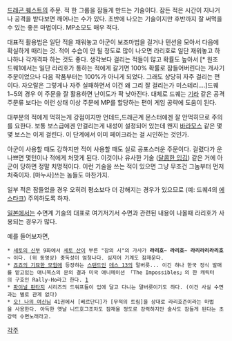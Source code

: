 {{{+2 ラリホ- }}}

[[드래곤 퀘스트]]의 주문. 적 한 그룹을 잠들게 만드는 기술이다.
잠든 적은 시간이 지나거나 공격을 받다보면 깨어나는 수가 있다.
초반에 나오는 기술이지만 후반까지 잘 써먹을 수 있는 좋은 마법이다. MP소모도 매우 적다.

대표적 활용법은 일단 적을 재워놓고 아군이 보조마법을 걸거나 텐션을 모아서 다음에 확실하게 때리는 것. 적이 수습이 안 될 정도로 많이 나오면 라리호로 일단 재워놓고 하나하나 각개격파 하는 것도 좋다. 생각보다 걸리는 적들이 많고 확률도 높아서 [* 원조 드퀘1에서는 일단 라리호가 통하는 적에게 갈기면 100% 확률로 잠들어버린다는 개사기 주문이었으나 다음 작품부터는 100%가 아니게 되었다. 그래도 상당히 자주 걸리는 편이다. 자오랄은 그렇게나 자주 실패하면서 이건 왜 그리 잘 걸리는가 미스테리....]드퀘1~5의 경우 이 주문을 잘 활용하면 난이도가 팍 낮아진다. 대체로 드퀘는 [[기라]] 같은 공격 주문류 보다는 이런 상태 이상 주문에 MP를 할당하는 편이 게임 공략에 도움이 된다.

대부분의 적에게 먹히는게 강점이지만 언데드,드래곤계 몬스터에겐 잘 안먹히므로 주의를 요한다. 보통 보스급에겐 안걸리는게 내성이 설정되어 있는데 왠지 [[바라모스]] 같은 몇몇 보스는 이게 걸린다. 이 단계에서 이미 페이크라는 걸 시인하는 것인가.


아군이 사용할 때도 강하지만 적이 사용할 때도 실로 공포스러운 주문이다. 걸렸다가 운 나쁘면 몇턴이나 적에게 처맞게 된다. 이것이나 유사한 기술 ([[달콤한 입김]]) 같은 거에 아군이 당하면 정말 치명적이다. 이런 기술을 쓰는 적이 있으면 그냥 무조건 그놈부터 먼저 처죽이자. [마누사]쓰는 놈들도 마찬가지.

일부 적은 잠들었을 경우 오히려 평소보다 더 강해지는 경우가 있으므로 (예: 드퀘4의 [[에스타크]]) 주의하도록 하자.


[[일본]]에서는 수면계 기술의 대표로 여기저기서 수면과 관련된 내용이 나올때 라리호가 사용되는 경우가 많다.

예를 들어보자면,

{{{#!html
<object width="425" height="344"><param name="movie" value="http://www.youtube.com/v/a5XNAC_2Mxg&hl=ko&fs=1"></param><param name="allowFullScreen" value="true"></param><param name="allowscriptaccess" value="always"></param><embed src="http://www.youtube.com/v/a5XNAC_2Mxg&hl=ko&fs=1" type="application/x-shockwave-flash" allowscriptaccess="always" allowfullscreen="true" width="425" height="344"></embed></object>
}}}
 * [[세토의 신부]] 9화에서 [[세토 산]]이 부른 "잠의 시"의 가사가 '''라리호~ 라리호~ 라리라리라리호~''' 이다. (위 동영상) 중독성이 엄청나다. 심지어 기계도 잠재운다.
 * [[죠죠의 기묘한 모험]]에 등장하는 [[스탠드]]인 [[데스 13]]의 말버릇... 이긴 하나 한국 정식 발매를 맡고있는 애니북스의 문의 결과 미국 애니메이션 「The Impossibles」의 한 캐릭터의 구호인 Rally-Ho라고 한다. [http://anibooks.egloos.com/3043337]
 * [[파이널 판타지]] 시리즈의 드워프들이 입에 달고 다니는 말버릇이기도 하다. (이건 사실 수면과는 별로 관계 없다)
 * [[오! 나의 여신님]] 41권에서 [베르단디]가 [무적의 트림]을 상대로 라리호즌이라는 마법을 사용한다. 아득한 옛날 니드호그조차도 잠재울 정도로 강력하지만 술사도 잠들게 된다는 초강력 수면노래라고.
[[각주]]
